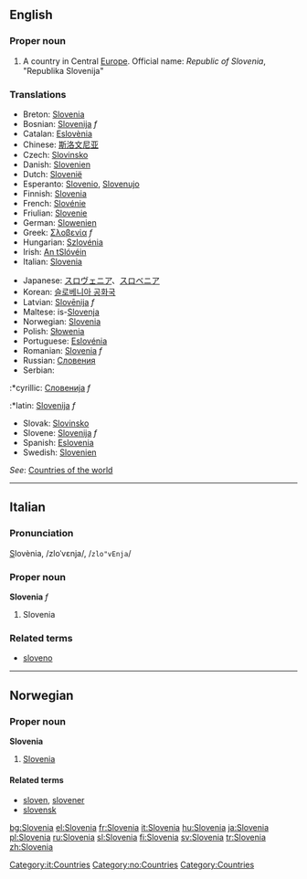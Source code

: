 {{wikipedia}}

==English==

===Proper noun===
# A country in Central [[Europe]]. Official name: ''Republic of Slovenia'', "Republika Slovenija"

===Translations===
{{top}}
*Breton: [[Slovenia]]
*Bosnian: [[Slovenija]] ''f''
*Catalan: [[Eslovènia]]
*Chinese: [[斯洛文尼亚]]
*Czech: [[Slovinsko]]
*Danish: [[Slovenien]]
*Dutch: [[Slovenië]]
*Esperanto: [[Slovenio]], [[Slovenujo]]
*Finnish: [[Slovenia]]
*French: [[Slovénie]]
*Friulian: [[Slovenie]]
*German: [[Slowenien]]
*Greek: [[Σλοβενία]] ''f''
*Hungarian: [[Szlovénia]]
*Irish: [[An tSlóvéin]]
*Italian: [[Slovenia]]
{{mid}}
*Japanese: [[スロヴェニア]]、[[スロベニア]]
*Korean: [[슬로베니아 공화국]]
*Latvian: [[Slovēnija]] ''f''
*Maltese: is-[[Slovenja]]
*Norwegian: [[#Norwegian|Slovenia]]
*Polish: [[Słowenia]]
*Portuguese: [[Eslovénia]]
*Romanian: [[Slovenia]] ''f''
*Russian: [[Словения]]
*Serbian:
:*cyrillic: [[Словенија]] ''f''
:*latin: [[Slovenija]] ''f''
*Slovak: [[Slovinsko]]
*Slovene: [[Slovenija]] ''f''
*Spanish: [[Eslovenia]]
*Swedish: [[Slovenien]]
{{bottom}}

''See'': [[Countries of the world]]

-----
==Italian==
===Pronunciation===
<u>S</u>lovènia, /zloˈvɛnja/, /<tt>zlo"vEnja</tt>/
===Proper noun===
'''Slovenia''' ''f''

# Slovenia

===Related terms===
*[[sloveno]]
[[Category:it:Countries]]

----
==Norwegian==
===Proper noun===
[[Category:no:Countries]]
'''Slovenia'''
#[[#English|Slovenia]]
====Related terms====
*[[sloven]], [[slovener]]
*[[slovensk]]

[[Category:Countries]]

[[bg:Slovenia]]
[[el:Slovenia]]
[[fr:Slovenia]]
[[it:Slovenia]]
[[hu:Slovenia]]
[[ja:Slovenia]]
[[pl:Slovenia]]
[[ru:Slovenia]]
[[sl:Slovenia]]
[[fi:Slovenia]]
[[sv:Slovenia]]
[[tr:Slovenia]]
[[zh:Slovenia]]